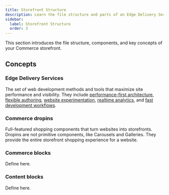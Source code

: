 ```yaml
---
title: Storefront Structure
description: Learn the file structure and parts of an Edge Delivery Services storefront.
sidebar:
  label: Storefront Structure
  order: 3
---
```



This section introduces the file structure, components, and key concepts of your Commerce storefront.

## Concepts

<Concepts>

### Edge Delivery Services

The set of web development methods and tools that maximize site performance and visibility. They include [performance-first architecture](https://business.adobe.com/products/experience-manager/sites/site-performance.html), [flexible authoring](https://business.adobe.com/products/experience-manager/sites/content-creation.html), [website experimentation](https://business.adobe.com/products/experience-manager/sites/testing-optimization.html), [realtime analytics](https://business.adobe.com/products/experience-manager/sites/testing-optimization.html#:~:text=50%2D25%2D25.-,Content,-insights), and [fast development workflows](https://business.adobe.com/products/experience-manager/sites/developer-tools.html).

### Commerce dropins

Full-featured shopping components that turn websites into storefronts. Dropins are not primitive components, like Carousels and Galleries. They provide the entire storefront shopping experience for a website.

### Commerce blocks

Define here.

### Content blocks

Define here.

</Concepts>
